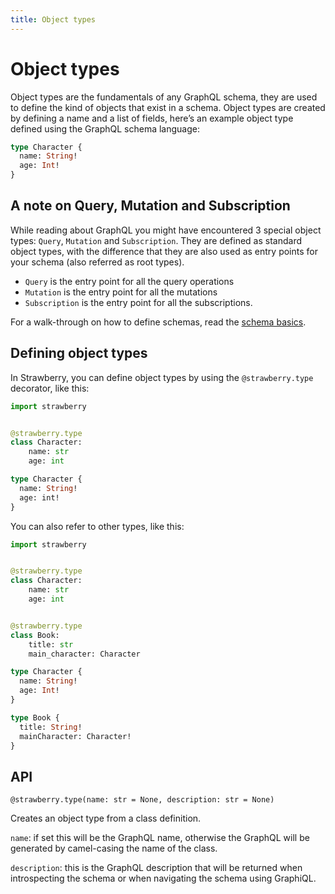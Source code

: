 ```yaml
---
title: Object types
---
```


# Object types

Object types are the fundamentals of any GraphQL schema, they are used to define
the kind of objects that exist in a schema. Object types are created by defining
a name and a list of fields, here’s an example object type defined using the
GraphQL schema language:

```graphql
type Character {
  name: String!
  age: Int!
}
```

## A note on Query, Mutation and Subscription

While reading about GraphQL you might have encountered 3 special object types:
`Query`, `Mutation` and `Subscription`. They are defined as standard object
types, with the difference that they are also used as entry points for your
schema (also referred as root types).

- `Query` is the entry point for all the query operations
- `Mutation` is the entry point for all the mutations
- `Subscription` is the entry point for all the subscriptions.

For a walk-through on how to define schemas, read the
[schema basics](/docs/general/schema-basics).

## Defining object types

In Strawberry, you can define object types by using the `@strawberry.type`
decorator, like this:

<CodeGrid>


```python
import strawberry


@strawberry.type
class Character:
    name: str
    age: int
```

```graphql
type Character {
  name: String!
  age: int!
}
```

</CodeGrid>


You can also refer to other types, like this:

<CodeGrid>


```python
import strawberry


@strawberry.type
class Character:
    name: str
    age: int


@strawberry.type
class Book:
    title: str
    main_character: Character
```

```graphql
type Character {
  name: String!
  age: Int!
}

type Book {
  title: String!
  mainCharacter: Character!
}
```

</CodeGrid>


## API

`@strawberry.type(name: str = None, description: str = None)`

Creates an object type from a class definition.

`name`: if set this will be the GraphQL name, otherwise the GraphQL will be
generated by camel-casing the name of the class.

`description`: this is the GraphQL description that will be returned when
introspecting the schema or when navigating the schema using GraphiQL.
